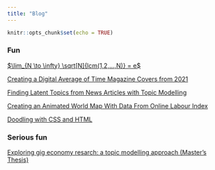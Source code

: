 ```yaml
---
title: "Blog"
---
```


```r
knitr::opts_chunk$set(echo = TRUE)
```

### Fun

[$\lim_{N \to \infty} \sqrt[N]{lcm(1,2,...,N)} = e$](https://www.joonalohtander.com/nth_root_of_lcm_1_to_n.html)

[Creating a Digital Average of Time Magazine Covers from 2021](https://www.joonalohtander.com/img_avg.html)

[Finding Latent Topics from News Articles with Topic Modelling](https://medium.com/towardsdev/using-topic-modelling-to-find-topics-from-news-headlines-456d9fc8cac4)

[Creating an Animated World Map With Data From Online Labour Index](https://www.joonalohtander.com/animated_mapplot.html)

[Doodling with CSS and HTML](https://www.joonalohtander.com/panda-project.html)

### Serious fun

[Exploring gig economy resarch: a topic modelling approach (Master's Thesis)](http://jultika.oulu.fi/Record/nbnfioulu-202205172094)